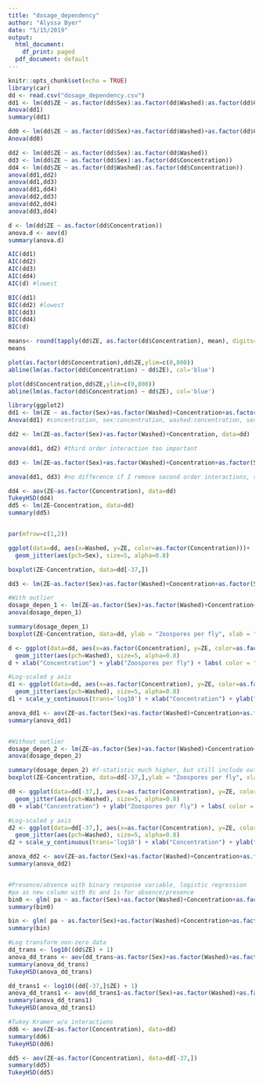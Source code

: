 ```yaml
---
title: "dosage_dependency"
author: "Alyssa Byer"
date: "5/15/2019"
output:
  html_document:
    df_print: paged
  pdf_document: default
---
```

```r
knitr::opts_chunk$set(echo = TRUE)
library(car)
dd <- read.csv("dosage_dependency.csv")
dd1 <- lm(dd$ZE ~ as.factor(dd$Sex):as.factor(dd$Washed):as.factor(dd$Concentration))
Anova(dd1)
summary(dd1)

dd0 <- lm(dd$ZE ~ as.factor(dd$Sex)+as.factor(dd$Washed)+as.factor(dd$Concentration))
Anova(dd0)

dd2 <- lm(dd$ZE ~ as.factor(dd$Sex):as.factor(dd$Washed))
dd3 <- lm(dd$ZE ~ as.factor(dd$Sex):as.factor(dd$Concentration))
dd4 <- lm(dd$ZE ~ as.factor(dd$Washed):as.factor(dd$Concentration))
anova(dd1,dd2)
anova(dd1,dd3)
anova(dd1,dd4)
anova(dd2,dd3)
anova(dd2,dd4)
anova(dd3,dd4)

d <- lm(dd$ZE ~ as.factor(dd$Concentration))
anova.d <- aov(d)
summary(anova.d)

AIC(dd1)
AIC(dd2)
AIC(dd3)
AIC(dd4)
AIC(d) #lowest

BIC(dd1)
BIC(dd2) #lowest
BIC(dd3)
BIC(dd4)
BIC(d)

means<- round(tapply(dd$ZE, as.factor(dd$Concentration), mean), digits=2)
means

plot(as.factor(dd$Concentration),dd$ZE,ylim=c(0,800))
abline(lm(as.factor(dd$Concentration) ~ dd$ZE), col='blue')

plot(dd$Concentration,dd$ZE,ylim=c(0,800))
abline(lm(as.factor(dd$Concentration) ~ dd$ZE), col='blue')
```

```r
library(ggplot2)
dd1 <- lm(ZE ~ as.factor(Sex)+as.factor(Washed)+Concentration+as.factor(Sex):as.factor(Washed)+as.factor(Sex):Concentration+as.factor(Washed):Concentration+as.factor(Sex):as.factor(Washed):Concentration, data=dd)
Anova(dd1) #concentration, sex:concentration, washed:concentration, sex:washed:concentration all sig

dd2 <- lm(ZE~as.factor(Sex)+as.factor(Washed)+Concentration, data=dd)

anova(dd1, dd2) #third order interaction too important

dd3 <- lm(ZE~as.factor(Sex)+as.factor(Washed)+Concentration+as.factor(Sex):as.factor(Washed):Concentration, data=dd)

anova(dd1, dd3) #no difference if I remove second order interactions, so lets use dd3

dd4 <- aov(ZE~as.factor(Concentration), data=dd)
TukeyHSD(dd4)
dd5 <- lm(ZE~Concentration, data=dd)
summary(dd5)


par(mfrow=c(1,2))

ggplot(data=dd, aes(x=Washed, y=ZE, color=as.factor(Concentration)))+
  geom_jitter(aes(pch=Sex), size=5, alpha=0.8)

boxplot(ZE~Concentration, data=dd[-37,])

dd3 <- lm(ZE~as.factor(Sex)+as.factor(Washed)+Concentration+as.factor(Sex):as.factor(Washed):Concentration, data=dd[-37,])

```

```r
#With outlier
dosage_depen_1 <- lm(ZE~as.factor(Sex)+as.factor(Washed)+Concentration+as.factor(Sex):as.factor(Washed):Concentration, data=dd)
anova(dosage_depen_1)

summary(dosage_depen_1)
boxplot(ZE~Concentration, data=dd, ylab = "Zoospores per fly", xlab = "Concentration")

d <- ggplot(data=dd, aes(x=as.factor(Concentration), y=ZE, color=as.factor(Sex)))+
  geom_jitter(aes(pch=Washed), size=5, alpha=0.8)
d + xlab("Concentration") + ylab("Zoospores per fly") + labs( color = "Sex")

#Log-scaled y axis
d1 <- ggplot(data=dd, aes(x=as.factor(Concentration), y=ZE, color=as.factor(Sex)))+
  geom_jitter(aes(pch=Washed), size=5, alpha=0.8)
d1 + scale_y_continuous(trans='log10') + xlab("Concentration") + ylab("Zoospores per fly") + labs( color = "Sex")

anova_dd1 <- aov(ZE~as.factor(Sex)+as.factor(Washed)+Concentration+as.factor(Sex):as.factor(Washed):Concentration, data=dd)
summary(anova_dd1)


#Without outlier
dosage_depen_2 <- lm(ZE~as.factor(Sex)+as.factor(Washed)+Concentration+as.factor(Sex):as.factor(Washed):Concentration, data=dd[-37,])
anova(dosage_depen_2)

summary(dosage_depen_2) #f-statistic much higher, but still include outlier for results
boxplot(ZE~Concentration, data=dd[-37,],ylab = "Zoospores per fly", xlab = "Concentration")

d0 <- ggplot(data=dd[-37,], aes(x=as.factor(Concentration), y=ZE, color=as.factor(Sex)))+
  geom_jitter(aes(pch=Washed), size=5, alpha=0.8)
d0 + xlab("Concentration") + ylab("Zoospores per fly") + labs( color = "Sex")

#Log-scaled y axis
d2 <- ggplot(data=dd[-37,], aes(x=as.factor(Concentration), y=ZE, color=as.factor(Sex)))+
  geom_jitter(aes(pch=Washed), size=5, alpha=0.8)
d2 + scale_y_continuous(trans='log10') + xlab("Concentration") + ylab("Zoospores per fly") + labs( color = "Sex")

anova_dd2 <- aov(ZE~as.factor(Sex)+as.factor(Washed)+Concentration+as.factor(Sex):as.factor(Washed):Concentration, data=dd[-37,])
summary(anova_dd2)


#Presence/absence with binary response variable, logistic regression
#pa as new column with 0s and 1s for absence/presence
bin0 <- glm( pa ~ as.factor(Sex)+as.factor(Washed)+Concentration+as.factor(Sex):as.factor(Washed):Concentration, data=dd, family=binomial, maxit=100)
summary(bin0)

bin <- glm( pa ~ as.factor(Sex)+as.factor(Washed)+Concentration+as.factor(Sex):as.factor(Washed):Concentration, data=dd[-37,], family=binomial, maxit=100)
summary(bin)

#Log transform non-zero data
dd_trans <- log10((dd$ZE) + 1)
anova_dd_trans <- aov(dd_trans~as.factor(Sex)+as.factor(Washed)+as.factor(Concentration)+as.factor(Sex):as.factor(Washed):as.factor(Concentration), data=dd)
summary(anova_dd_trans)
TukeyHSD(anova_dd_trans)

dd_trans1 <- log10((dd[-37,]$ZE) + 1)
anova_dd_trans1 <- aov(dd_trans1~as.factor(Sex)+as.factor(Washed)+as.factor(Concentration)+as.factor(Sex):as.factor(Washed):as.factor(Concentration), data=dd[-37,])
summary(anova_dd_trans1)
TukeyHSD(anova_dd_trans1)

#Tukey Kramer w/o interactions
dd6 <- aov(ZE~as.factor(Concentration), data=dd)
summary(dd6)
TukeyHSD(dd6)

dd5 <- aov(ZE~as.factor(Concentration), data=dd[-37,])
summary(dd5)
TukeyHSD(dd5)
```